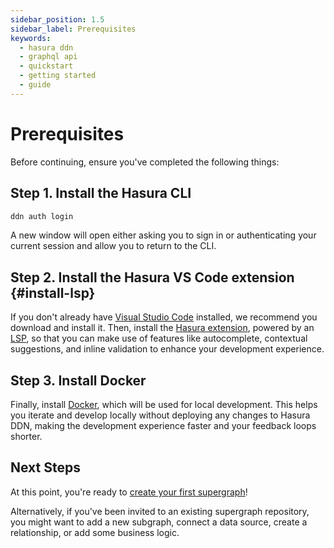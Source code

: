 ```yaml
---
sidebar_position: 1.5
sidebar_label: Prerequisites
keywords:
  - hasura ddn
  - graphql api
  - quickstart
  - getting started
  - guide
---
```



# Prerequisites

Before continuing, ensure you've completed the following things:

## Step 1. Install the Hasura CLI

<InstallTheCli />

```bash title="After installation, from any directory, run the following command to authenticate your CLI session with Hasura DDN."
ddn auth login
```

A new window will open either asking you to sign in or authenticating your current session and allow you to return to
the CLI.

## Step 2. Install the Hasura VS Code extension {#install-lsp}

If you don't already have [Visual Studio Code](https://code.visualstudio.com/download) installed, we recommend you
download and install it. Then, install the
[Hasura extension](https://marketplace.visualstudio.com/items?itemName=HasuraHQ.hasura), powered by an
[LSP](https://microsoft.github.io/language-server-protocol/), so that you can make use of features like autocomplete,
contextual suggestions, and inline validation to enhance your development experience.

## Step 3. Install Docker

Finally, install [Docker](https://docs.docker.com/engine/install/), which will be used for local development. This helps
you iterate and develop locally without deploying any changes to Hasura DDN, making the development experience faster
and your feedback loops shorter.

## Next Steps

At this point, you're ready to [create your first supergraph](/getting-started/01-init-supergraph.mdx)!

Alternatively, if you've been invited to an existing supergraph repository, you might want to add a new subgraph,
connect a data source, create a relationship, or add some business logic.
